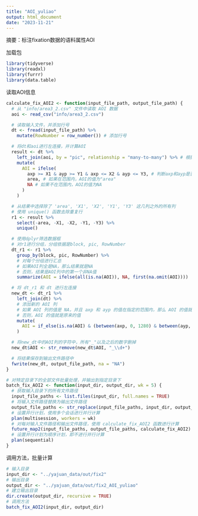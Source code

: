```yaml
---
title: "AOI_yuliao"
output: html_document
date: "2023-11-21"
---
```

摘要：标注fixation数据的语料属性AOI

加载包
```r
library(tidyverse)
library(readxl)
library(furrr)
library(data.table)
```

读取AOI信息
```r
calculate_fix_AOI2 <- function(input_file_path, output_file_path) {
  # 从 "info/area3_2.csv" 文件中读取 AOI 数据
  aoi <- read_csv("info/area3_2.csv")

  # 读取输入文件，并添加行号
  dt <- fread(input_file_path) %>%
    mutate(RowNumber = row_number()) # 添加行号

  # 将dt和aoi进行左连接，并计算AOI
  result <- dt %>%
    left_join(aoi, by = "pic", relationship = "many-to-many") %>% # 根据"pic"列进行左连接
    mutate(
      AOI = ifelse(
        axp >= X1 & ayp >= Y1 & axp <= X2 & ayp <= Y3, # 判断axp和ayp是否在指定的范围内
        area, # 如果在范围内，AOI的值为"area"
        NA # 如果不在范围内，AOI的值为NA
      )
    )

  # 从结果中选择除了 'area', 'X1', 'X2', 'Y1', 'Y3' 这几列之外的所有列
  # 使用 unique() 函数去除重复行
  r1 <- result %>%
    select(-area, -X1, -X2, -Y1, -Y3) %>%
    unique()

  # 使用dplyr筛选数据框
  # 对r1进行分组，分组依据是block, pic, RowNumber
  dt_r1 <- r1 %>%
    group_by(block, pic, RowNumber) %>%
    # 对每个分组进行汇总
    # 如果AOI列全是NA，那么结果就是NA
    # 否则，结果是AOI列中的第一个非NA值
    summarize(AOI = ifelse(all(is.na(AOI)), NA, first(na.omit(AOI))))

  # 将 dt_r1 和 dt 进行左连接
  new_dt <- dt_r1 %>%
    left_join(dt) %>%
    # 添加新的 AOI 列
    # 如果 AOI 列的值是 NA，并且 axp 和 ayp 的值在指定的范围内，那么 AOI 的值就是 "BG"
    # 否则，AOI 的值就是原来的值
    mutate(
      AOI = if_else(is.na(AOI) & (between(axp, 0, 1280) & between(ayp, 0, 1024)), "BG", AOI)
    )

  # 将new_dt中的AOI列的字符中，所有"_"以及之后的数字删掉
  new_dt$AOI <- str_remove(new_dt$AOI, "_\\d+")

  # 将结果保存到输出文件路径中
  fwrite(new_dt, output_file_path, na = "NA")
}

# 对特定目录下的全部文件批量处理，并输出到指定目录下
batch_fix_AOI2 <- function(input_dir, output_dir, wk = 5) {
  # 获取输入目录下的所有文件路径
  input_file_paths <- list.files(input_dir, full.names = TRUE)
  # 将输入文件路径替换为输出文件路径
  output_file_paths <- str_replace(input_file_paths, input_dir, output_dir)
  # 设置并行计划，使用多个会话进行并行计算
  plan(multisession, workers = wk)
  # 对每对输入文件路径和输出文件路径，使用 calculate_fix_AOI2 函数进行计算
  future_map2(input_file_paths, output_file_paths, calculate_fix_AOI2)
  # 设置并行计划为顺序计划，即不进行并行计算
  plan(sequential)
}
```

调用方法，批量计算
```r
# 输入目录
input_dir <- "../yajuan_data/out/fix2"
# 输出目录
output_dir <- "../yajuan_data/out/fix2_AOI_yuliao"
# 建立输出目录
dir.create(output_dir, recursive = TRUE)
# 调用方法
batch_fix_AOI2(input_dir, output_dir)
```
